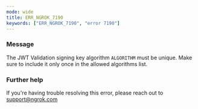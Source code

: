 ```yaml
---
mode: wide
title: ERR_NGROK_7190
keywords: ["ERR_NGROK_7190", "error 7190"]
---
```


### Message

The JWT Validation signing key algorithm `ALGORITHM` must be unique. Make sure to include it only once in the allowed algorithms list.

### Further help

If you're having trouble resolving this error, please reach out to [support@ngrok.com](mailto:support@ngrok.com?subject=Help%20with%20ERR_NGROK_7190)
